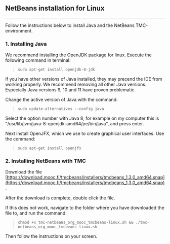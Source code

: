
<ContentBox>

## NetBeans installation for Linux
---
Follow the instructions below to install Java and the NetBeans TMC-environment.

</ContentBox>

<ContentBox>

<SectionBox>

### 1. Installing Java 

We recommend installing the OpenJDK package for linux. 
Execute the following command in terminal:

> `sudo apt-get install openjdk-8-jdk`

If you have other versions of Java installed, they may precend the IDE from working properly. 
We recommend removing all other Java versions. 
Especially Java versions 9, 10 and 11 have proven problematic. 

Change the active version of Java with the command: 

> `sudo update-alternatives --config java`

Select the option number with Java 8, for example on my computer this is "/usr/lib/jvm/java-8-openjdk-amd64/jre/bin/java", and press enter. 

Next install OpenJFX, which we use to create graphical user interfaces. 
Use the command: 

> `sudo apt-get install openjfx`

</SectionBox>

<SectionBox>

###  2. Installing NetBeans with TMC

Download the file [https://download.mooc.fi/tmcbeans/installers/tmcbeans_1.3.0_amd64.snap](https://download.mooc.fi/tmcbeans/installers/tmcbeans_1.3.0_amd64.snap).

After the download is complete, double click the file. 

If this does not work, navigate to the folder where you have downloaded the file to, and run the command: 

> `chmod +x tmc-netbeans_org_mooc_tmcbeans-linux.sh && ./tmx-netbeans_org_mooc_tmcbeans-linux.sh`

Then follow the instructions on your screen.

</SectionBox>

</ContentBox>

